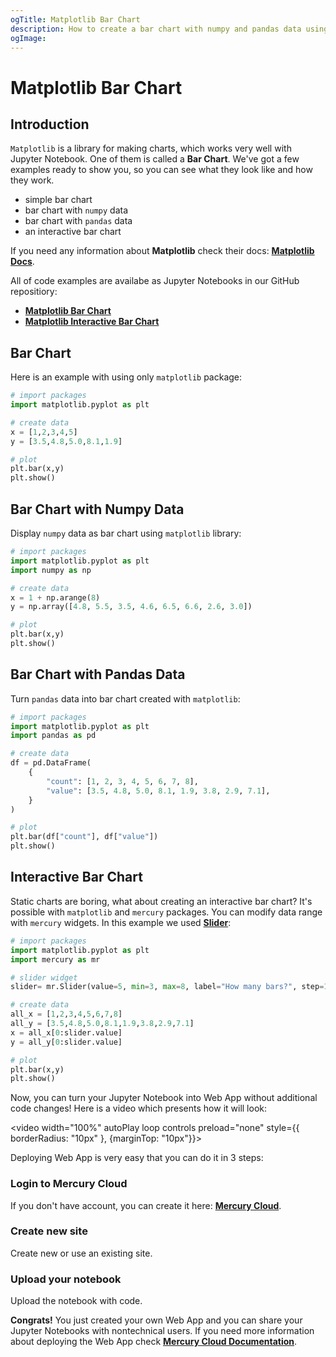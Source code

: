 ```yaml
---
ogTitle: Matplotlib Bar Chart 
description: How to create a bar chart with numpy and pandas data using the matplotlib package.
ogImage:
---
```



# Matplotlib Bar Chart

## Introduction

`Matplotlib` is a library for making charts, which works very well with Jupyter Notebook. One of them is called a **Bar Chart**. We've got a few examples ready to show you, so you can see what they look like and how they work.
- simple bar chart  
- bar chart with `numpy` data
- bar chart with `pandas` data
- an interactive bar chart 

If you need any information about **Matplotlib** check their docs: [**Matplotlib Docs**](https://matplotlib.org/stable/index.html).

All of code examples are availabe as Jupyter Notebooks in our GitHub repositiory:
- [**Matplotlib Bar Chart**](https://github.com/mljar/mercury-integrations/blob/main/visualizations/matplotlib/matplotlib-bar-chart.ipynb)
- [**Matplotlib Interactive Bar Chart**](https://github.com/mljar/mercury-integrations/blob/main/visualizations/matplotlib/matplotlib-interactive-bar-chart.ipynb)

## Bar Chart

Here is an example with using only `matplotlib` package:

```python
# import packages
import matplotlib.pyplot as plt

# create data
x = [1,2,3,4,5]
y = [3.5,4.8,5.0,8.1,1.9]

# plot
plt.bar(x,y)
plt.show()
```

<Screenshot src={simplechartPng} alt="Simple matplotlib bar chart" />

## Bar Chart with Numpy Data

Display `numpy` data as bar chart using `matplotlib` library:

```python
# import packages
import matplotlib.pyplot as plt
import numpy as np

# create data
x = 1 + np.arange(8)
y = np.array([4.8, 5.5, 3.5, 4.6, 6.5, 6.6, 2.6, 3.0])

# plot
plt.bar(x,y)
plt.show()
```

<Screenshot src={numpychartPng} alt="Matplotlib bar chart with numpy data. " />

## Bar Chart with Pandas Data

Turn `pandas` data into bar chart created with `matplotlib`:

```python
# import packages
import matplotlib.pyplot as plt
import pandas as pd

# create data
df = pd.DataFrame(
    {
        "count": [1, 2, 3, 4, 5, 6, 7, 8],
        "value": [3.5, 4.8, 5.0, 8.1, 1.9, 3.8, 2.9, 7.1],
    }
)

# plot
plt.bar(df["count"], df["value"])
plt.show()

```

<Screenshot src={pandaschartPng} alt="Matplotlib bar chart with pandas data." />

## Interactive Bar Chart

Static charts are boring, what about creating an interactive bar chart? It's possible with `matplotlib` and `mercury` packages. You can modify data range with `mercury` widgets. In this example we used [**Slider**](https://runmercury.com/docs/input-widgets/slider/):

```python
# import packages
import matplotlib.pyplot as plt
import mercury as mr
```

```python
# slider widget
slider= mr.Slider(value=5, min=3, max=8, label="How many bars?", step=1)
```

```python
# create data
all_x = [1,2,3,4,5,6,7,8]
all_y = [3.5,4.8,5.0,8.1,1.9,3.8,2.9,7.1]
x = all_x[0:slider.value]
y = all_y[0:slider.value]

# plot
plt.bar(x,y)
plt.show()
```

Now, you can turn your Jupyter Notebook into Web App without additional code changes! Here is a video which presents how it will look:

<video width="100%" autoPlay loop controls preload="none" style={{ borderRadius: "10px" }, {marginTop: "10px"}}>
  <source
    src="/images/integrations/matplotlib/bar-chart/matplotlib-mercury.mp4"
    type="video/mp4"
  />
</video>

Deploying Web App is very easy that you can do it in 3 steps:

<div className="steps-container">

### Login to Mercury Cloud

If you don't have account, you can create it here: [**Mercury Cloud**](https://cloud.runmercury.com/register).

### Create new site

Create new or use an existing site. 

### Upload your notebook

Upload the notebook with code.

</div>

**Congrats!** You just created your own Web App and you can share your Jupyter Notebooks with nontechnical users. If you need more information about deploying the Web App check [**Mercury Cloud Documentation**](https://runmercury.com/docs/cloud/).